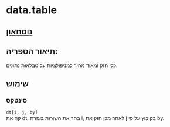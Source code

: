 
# data.table

## [נוסחאון](https://s3.amazonaws.com/assets.datacamp.com/blog_assets/datatable_Cheat_Sheet_R.pdf)

## תיאור הספריה:

כלי חזק ומאוד מהיר למניפולציות על טבלאות נתונים.

## שימוש

### סינטקס

`dt[i, j, by]`  
קח את 
dt,
בחר את השורות בעזרת 
i,
לאחר מכן חזק את 
j
בקיבוץ על פי 
by.